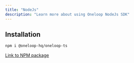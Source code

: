 ```yaml
---
title: "NodeJs"
description: "Learn more about using Oneloop NodeJs SDK"
---
```


## Installation

``` bash bash
npm i @oneloop-hq/oneloop-ts
```

[Link to NPM package](https://www.npmjs.com/package/@oneloop-hq/oneloop-ts)

